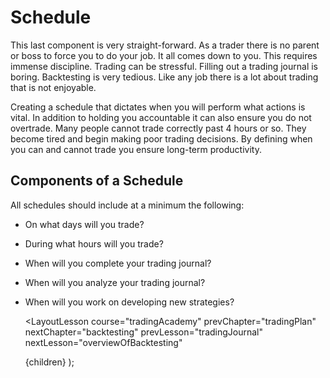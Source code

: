 
# Schedule

This last component is very straight-forward. As a trader there is no parent or boss to force you to do your job. It all comes
down to you. This requires immense discipline. Trading can be stressful. Filling out a trading journal is boring. Backtesting
is very tedious. Like any job there is a lot about trading that is not enjoyable.

Creating a schedule that dictates when you will perform what actions is vital. In addition to holding you accountable it can
also ensure you do not overtrade. Many people cannot trade correctly past 4 hours or so. They become tired and begin making
poor trading decisions. By defining when you can and cannot trade you ensure long-term productivity.

## Components of a Schedule

All schedules should include at a minimum the following:

- On what days will you trade?
- During what hours will you trade?
- When will you complete your trading journal?
- When will you analyze your trading journal?
- When will you work on developing new strategies?

  <LayoutLesson
    course="tradingAcademy"
    prevChapter="tradingPlan"
    nextChapter="backtesting"
    prevLesson="tradingJournal"
    nextLesson="overviewOfBacktesting"
  >
    {children}
  </LayoutLesson>
);
